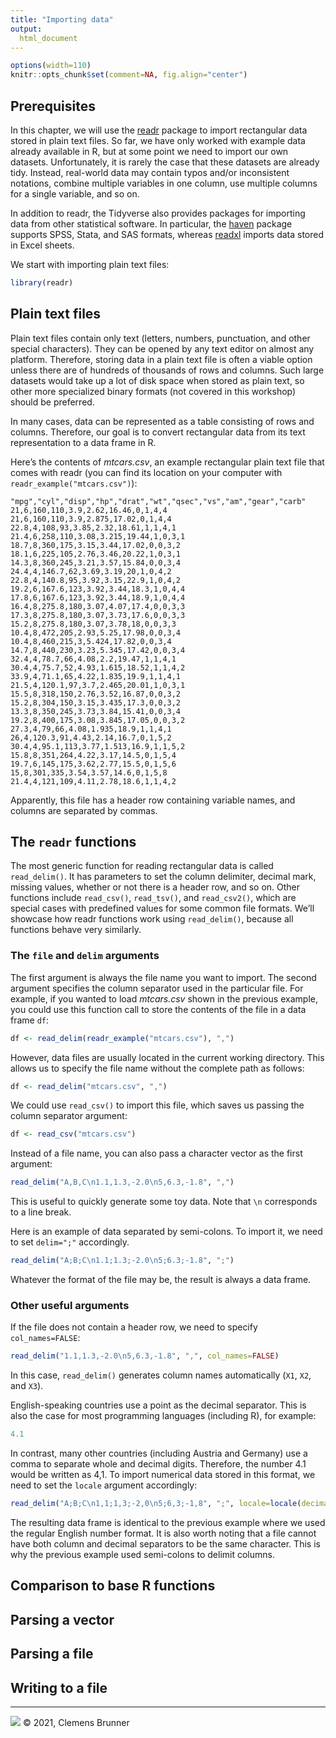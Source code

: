 ```yaml
---
title: "Importing data"
output:
  html_document
---
```


```r
options(width=110)
knitr::opts_chunk$set(comment=NA, fig.align="center")
```

## Prerequisites
In this chapter, we will use the [readr](https://readr.tidyverse.org/index.html) package to import rectangular data stored in plain text files. So far, we have only worked with example data already available in R, but at some point we need to import our own datasets. Unfortunately, it is rarely the case that these datasets are already tidy. Instead, real-world data may contain typos and/or inconsistent notations, combine multiple variables in one column, use multiple columns for a single variable, and so on.

In addition to readr, the Tidyverse also provides packages for importing data from other statistical software. In particular, the [haven](https://haven.tidyverse.org/) package supports SPSS, Stata, and SAS formats, whereas [readxl](https://readxl.tidyverse.org/) imports data stored in Excel sheets.

We start with importing plain text files:

```r
library(readr)
```

## Plain text files
Plain text files contain only text (letters, numbers, punctuation, and other special characters). They can be opened by any text editor on almost any platform. Therefore, storing data in a plain text file is often a viable option unless there are of hundreds of thousands of rows and columns. Such large datasets would take up a lot of disk space when stored as plain text, so other more specialized binary formats (not covered in this workshop) should be preferred.

In many cases, data can be represented as a table consisting of rows and columns. Therefore, our goal is to convert rectangular data from its text representation to a data frame in R.

Here's the contents of *mtcars.csv*, an example rectangular plain text file that comes with readr (you can find its location on your computer with `readr_example("mtcars.csv")`):

```{}
"mpg","cyl","disp","hp","drat","wt","qsec","vs","am","gear","carb"
21,6,160,110,3.9,2.62,16.46,0,1,4,4
21,6,160,110,3.9,2.875,17.02,0,1,4,4
22.8,4,108,93,3.85,2.32,18.61,1,1,4,1
21.4,6,258,110,3.08,3.215,19.44,1,0,3,1
18.7,8,360,175,3.15,3.44,17.02,0,0,3,2
18.1,6,225,105,2.76,3.46,20.22,1,0,3,1
14.3,8,360,245,3.21,3.57,15.84,0,0,3,4
24.4,4,146.7,62,3.69,3.19,20,1,0,4,2
22.8,4,140.8,95,3.92,3.15,22.9,1,0,4,2
19.2,6,167.6,123,3.92,3.44,18.3,1,0,4,4
17.8,6,167.6,123,3.92,3.44,18.9,1,0,4,4
16.4,8,275.8,180,3.07,4.07,17.4,0,0,3,3
17.3,8,275.8,180,3.07,3.73,17.6,0,0,3,3
15.2,8,275.8,180,3.07,3.78,18,0,0,3,3
10.4,8,472,205,2.93,5.25,17.98,0,0,3,4
10.4,8,460,215,3,5.424,17.82,0,0,3,4
14.7,8,440,230,3.23,5.345,17.42,0,0,3,4
32.4,4,78.7,66,4.08,2.2,19.47,1,1,4,1
30.4,4,75.7,52,4.93,1.615,18.52,1,1,4,2
33.9,4,71.1,65,4.22,1.835,19.9,1,1,4,1
21.5,4,120.1,97,3.7,2.465,20.01,1,0,3,1
15.5,8,318,150,2.76,3.52,16.87,0,0,3,2
15.2,8,304,150,3.15,3.435,17.3,0,0,3,2
13.3,8,350,245,3.73,3.84,15.41,0,0,3,4
19.2,8,400,175,3.08,3.845,17.05,0,0,3,2
27.3,4,79,66,4.08,1.935,18.9,1,1,4,1
26,4,120.3,91,4.43,2.14,16.7,0,1,5,2
30.4,4,95.1,113,3.77,1.513,16.9,1,1,5,2
15.8,8,351,264,4.22,3.17,14.5,0,1,5,4
19.7,6,145,175,3.62,2.77,15.5,0,1,5,6
15,8,301,335,3.54,3.57,14.6,0,1,5,8
21.4,4,121,109,4.11,2.78,18.6,1,1,4,2
```

Apparently, this file has a header row containing variable names, and columns are separated by commas.

## The `readr` functions
The most generic function for reading rectangular data is called `read_delim()`. It has parameters to set the column delimiter, decimal mark, missing values, whether or not there is a header row, and so on. Other functions include `read_csv()`, `read_tsv()`, and `read_csv2()`, which are special cases with predefined values for some common file formats. We'll showcase how readr functions work using `read_delim()`, because all functions behave very similarly.

### The `file` and `delim` arguments
The first argument is always the file name you want to import. The second argument specifies the column separator used in the particular file. For example, if you wanted to load *mtcars.csv* shown in the previous example, you could use this function call to store the contents of the file in a data frame `df`:

```r
df <- read_delim(readr_example("mtcars.csv"), ",")
```

However, data files are usually located in the current working directory. This allows us to specify the file name without the complete path as follows:

```r
df <- read_delim("mtcars.csv", ",")
```

We could use `read_csv()` to import this file, which saves us passing the column separator argument:

```r
df <- read_csv("mtcars.csv")
```

Instead of a file name, you can also pass a character vector as the first argument:

```r
read_delim("A,B,C\n1.1,1.3,-2.0\n5,6.3,-1.8", ",")
```

This is useful to quickly generate some toy data. Note that `\n` corresponds to a line break.

Here is an example of data separated by semi-colons. To import it, we need to set `delim=";"` accordingly.

```r
read_delim("A;B;C\n1.1;1.3;-2.0\n5;6.3;-1.8", ";")
```

Whatever the format of the file may be, the result is always a data frame.

### Other useful arguments
If the file does not contain a header row, we need to specify `col_names=FALSE`:

```r
read_delim("1.1,1.3,-2.0\n5,6.3,-1.8", ",", col_names=FALSE)
```

In this case, `read_delim()` generates column names automatically (`X1`, `X2`, and `X3`).

English-speaking countries use a point as the decimal separator. This is also the case for most programming languages (including R), for example:

```r
4.1
```

In contrast, many other countries (including Austria and Germany) use a comma to separate whole and decimal digits. Therefore, the number 4.1 would be written as 4,1. To import numerical data stored in this format, we need to set the `locale` argument accordingly:

```r
read_delim("A;B;C\n1,1;1,3;-2,0\n5;6,3;-1,8", ";", locale=locale(decimal_mark=","))
```

The resulting data frame is identical to the previous example where we used the regular English number format. It is also worth noting that a file cannot have both column and decimal separators to be the same character. This is why the previous example used semi-colons to delimit columns.

## Comparison to base R functions


## Parsing a vector

## Parsing a file

## Writing to a file

---
[![](https://i.creativecommons.org/l/by-nc-sa/4.0/88x31.png)](http://creativecommons.org/licenses/by-nc-sa/4.0/)
© 2021, Clemens Brunner
